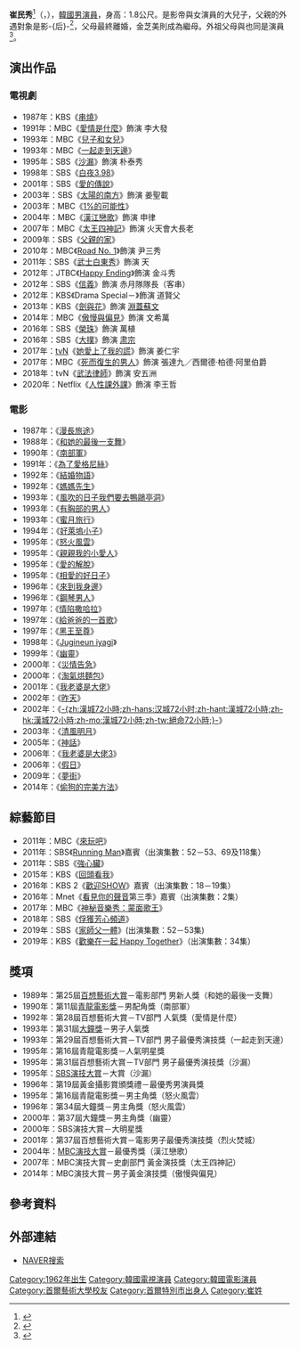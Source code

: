 {{藝人
| 姓名     = 崔民秀
| 類型     = 男演員
| 圖片     = 2000리베라메28.jpg
| 圖片尺寸 = 
| 圖片簡介 = 
| 原名     = 
| 外文名   = 최민수
| 外文     = ko
| 羅馬拼音 = Choi Min Soo
| 英文名   = 
| 綽號     = 
| 其他藝名 = 
| 國籍     = {{KOR}}
| 民族     = 
| 籍貫     = 
| 出生日期 = {{birth_date_and_age|1962|3|27}}
| 出生地點 = {{KOR}}[[首爾特別市|首爾特別市]][[中區_(首爾特別市)|中區]]
| 逝世日期 = 
| 逝世地點 = 
| 職業     = 
| 語言     = [[韓語|韓語]]
| 教育程度 = [[首爾藝術大學|首爾藝術大學]]放送演藝科
| 宗教信仰 = 
| 父母     = {{ubl|{{lk|崔戊龍|최무룡}}（父）|{{lk|姜孝實|강효실}}（母）|{{lk|金芝美|김지미}}（繼母）}}
| 親屬     = {{ubl|{{lk|姜弘植|강홍식}}（外公）|{{lk|全玉|전옥}}（外婆）}}
| 配偶     = {{lk|姜珠恩|강주은 (미스코리아)}}
| 兒女     = 兒子：崔鈾星（최유성）
| 音樂類型 = 
| 演奏樂器 = 
| 出身地   = 
| 出道作   = 舞台劇《徬徨的星》
| 出道日期 = 1985年
| 代表作   = 
| 活躍年代 = 
| 唱片公司 = 
| 經紀公司 = 
| 網站     = 
| 獎項     = 
| IMDb    = 
| 現任成員 = 
| 過往成員 = 
| 音樂專輯 = 
| 電影     = 
| 電視節目 = 
| 舞臺劇   = 
| 書籍     = 
}}
'''崔民秀'''<ref>{{Cite news|url=https://newslibrary.naver.com/viewer/index.nhn?articleId=1986102800329212004&editNo=2&printCount=1&publishDate=1986-10-28&officeId=00032&pageNo=12&printNo=12643&publishType=00020|title=崔戊龍 맏아들 崔民秀 「神의아들」로 배우데뷔|publisher=[[京鄉新聞|京鄉新聞]]|date=1986-10-28|accessdate=2021-07-25|archive-date=2021-07-25|archive-url=https://web.archive.org/web/20210725092145/https://newslibrary.naver.com/viewer/index.nhn?articleId=1986102800329212004&editNo=2&printCount=1&publishDate=1986-10-28&officeId=00032&pageNo=12&printNo=12643&publishType=00020|dead-url=no}}</ref>（{{lang-ko|최민수}}，{{bd|1962年|3月27日}}），[[韓國|韓國]][[男演員|男演員]]，身高：1.8公尺。是影帝{{lk|崔戊龍|최무룡}}與女演員{{lk|姜孝實|강효실}}的大兒子，父親的外遇對象是影-{后}-{{lk|金芝美|김지미}}<ref>{{Cite news|url=https://newslibrary.naver.com/viewer/index.nhn?articleId=1962102700209207018&editNo=2&printCount=1&publishDate=1962-10-27&officeId=00020&pageNo=7&printNo=12613&publishType=00020|title=姜孝實씨召喚審問 崔戊龍씨被訴事件|publisher=[[東亞日報|東亞日報]]|date=1962-10-27|accessdate=2021-07-25|archive-date=2021-07-25|archive-url=https://web.archive.org/web/20210725092143/https://newslibrary.naver.com/viewer/index.nhn?articleId=1962102700209207018&editNo=2&printCount=1&publishDate=1962-10-27&officeId=00020&pageNo=7&printNo=12613&publishType=00020|dead-url=no}}</ref>，父母最終離婚，金芝美則成為繼母。外祖父母{{lk|姜弘植|강홍식}}與{{lk|全玉|전옥}}也同是演員<ref>{{Cite news|url=https://newslibrary.naver.com/viewer/index.nhn?articleId=1931062600209204009&editNo=1&printCount=1&publishDate=1931-06-26&officeId=00020&pageNo=4&printNo=3771&publishType=00020|title=女優 엔·파레드 演劇篇 (7) 硏劇舍 全玉孃 映畵에서演劇으로方向轉換|publisher=東亞日報|date=1931-06-26|accessdate=2021-07-25|archive-date=2021-07-25|archive-url=https://web.archive.org/web/20210725092141/https://newslibrary.naver.com/viewer/index.nhn?articleId=1931062600209204009&editNo=1&printCount=1&publishDate=1931-06-26&officeId=00020&pageNo=4&printNo=3771&publishType=00020|dead-url=no}}</ref>。

== 演出作品 ==
=== 電視劇 ===
*1987年：KBS《[[串燒_(1987年韓國電視劇)|串燒]]》
*1991年：MBC《[[愛情是什麼|愛情是什麼]]》飾演 李大發
*1993年：MBC《[[兒子和女兒|兒子和女兒]]》
*1993年：MBC《[[一起走到天邊|一起走到天邊]]》
*1995年：SBS《[[沙漏_(電視劇)|沙漏]]》飾演 朴泰秀
*1998年：SBS《[[白夜3.98|白夜3.98]]》
*2001年：SBS《[[愛的傳說|愛的傳說]]》
*2003年：SBS《[[太陽的南方|太陽的南方]]》飾演 姜聖載
*2003年：MBC《[[1%的可能性|1%的可能性]]》
*2004年：MBC《[[漢江戀歌|漢江戀歌]]》飾演 申律
*2007年：MBC《[[太王四神記|太王四神記]]》飾演 火天會大長老
*2009年：SBS《[[父親的家|父親的家]]》
*2010年：MBC《[[Road_No._1|Road No. 1]]》飾演 尹三秀
*2011年：SBS《[[武士白東秀|武士白東秀]]》飾演 天
*2012年：JTBC《[[Happy_Ending|Happy Ending]]》飾演 金斗秀
*2012年：SBS《[[信義_(韓國電視劇)|信義]]》飾演 赤月隊隊長（客串）
*2012年：KBS《Drama Special－{{link-ko|您是否知道跆拳道|태권, 도를 아십니까}}》飾演 道賢父
*2013年：KBS《[[劍與花|劍與花]]》飾演 [[淵蓋蘇文|淵蓋蘇文]]
*2014年：MBC《[[傲慢與偏見_(韓國電視劇)|傲慢與偏見]]》飾演 文希萬
*2016年：SBS《[[榮珠|榮珠]]》飾演 萬植
*2016年：SBS《[[大撲|大撲]]》飾演 [[朝鮮肅宗|肃宗]]
*2017年：[[tvN|tvN]]《[[她愛上了我的謊_(韓國電視劇)|她愛上了我的謊]]》飾演 姜仁宇
*2017年：MBC《[[死而復生的男人|死而復生的男人]]》飾演 張達九／西爾德·柏德·阿里伯爵
*2018年：tvN《[[武法律師|武法律師]]》飾演 安五洲
*2020年：Netflix《[[人性課外課|人性課外課]]》飾演 李王哲

=== 電影 ===
*1987年：《[[漫長旅途|漫長旅途]]》
*1988年：《[[和她的最後一支舞|和她的最後一支舞]]》
*1990年：《[[南部軍_(電影)|南部軍]]》
*1991年：《[[為了愛格尼絲|為了愛格尼絲]]》
*1992年：《[[結婚物語|結婚物語]]》
*1992年：《[[媽媽先生|媽媽先生]]》
*1993年：《[[風吹的日子我們要去鴨鷗亭洞|風吹的日子我們要去鴨鷗亭洞]]》
*1993年：《[[有胸部的男人|有胸部的男人]]》
*1993年：《[[蜜月旅行|蜜月旅行]]》
*1994年：《[[好萊塢小子|好萊塢小子]]》
*1995年：《[[怒火風雲 (1995年電影)|怒火風雲]]》
*1995年：《[[親親我的小愛人|親親我的小愛人]]》
*1995年：《[[愛的解脫|愛的解脫]]》
*1995年：《[[相愛的好日子|相愛的好日子]]》
*1996年：《[[來到我身邊|來到我身邊]]》
*1996年：《[[鋼琴男人|鋼琴男人]]》
*1997年：《[[情陷撒哈拉|情陷撒哈拉]]》
*1997年：《[[給爸爸的一首歌|給爸爸的一首歌]]》
*1997年：《[[黑王至尊|黑王至尊]]》
*1998年：《[[Jugineun_iyagi|Jugineun iyagi]]》
*1999年：《[[幽靈_(韓國電影)|幽靈]]》
*2000年：《[[災情告急|災情告急]]》
*2000年：《[[淘氣烘麵包|淘氣烘麵包]]》
*2001年：《[[我老婆是大佬|我老婆是大佬]]》
*2002年：《[[昨天|昨天]]》
*2002年：《[[漢城72小時|-{zh:漢城72小時;zh-hans:汉城72小时;zh-hant:漢城72小時;zh-hk:漢城72小時;zh-mo:漢城72小時;zh-tw:絕命72小時;}-]]》
*2003年：《[[清風明月|清風明月]]》
*2005年：《[[神話|神話]]》
*2006年：《[[我老婆是大佬3|我老婆是大佬3]]》
*2006年：《[[假日|假日]]》
*2009年：《[[夢街|夢街]]》
*2014年：《[[偷狗的完美方法|偷狗的完美方法]]》

== 綜藝節目 ==
*2011年：MBC《[[來玩吧|來玩吧]]》
*2011年：SBS《[[Running_Man|Running Man]]》嘉賓（出演集數：52－53、69及118集）
*2011年：SBS《[[強心臟|強心臟]]》
*2015年：KBS《[[回頭看我|回頭看我]]》
*2016年：KBS 2《[[歡迎SHOW|歡迎SHOW]]》嘉賓（出演集數：18－19集）
*2016年：Mnet《[[看見你的聲音|看見你的聲音]]第三季》嘉賓（出演集數：2集）
*2017年：MBC《[[神秘音樂秀：蒙面歌王|神秘音樂秀：蒙面歌王]]》
*2018年：SBS《[[俘獲芳心頻道|俘獲芳心頻道]]》
*2019年：SBS《[[家師父一體|家師父一體]]》(出演集數：52－53集)
*2019年：KBS《[[歡樂在一起_Happy_Together|歡樂在一起 Happy Together]]》（出演集數：34集）

== 獎項 ==
*1989年：第25屆[[百想藝術大賞|百想藝術大賞]]－電影部門 男新人獎（和她的最後一支舞）
*1990年：第11屆[[青龍電影獎|青龍電影獎]]－男配角獎（南部軍）
*1992年：第28屆百想藝術大賞－TV部門 人氣獎（愛情是什麼）
*1993年：第31屆[[大鐘獎|大鐘獎]]－男子人氣獎
*1993年：第29屆百想藝術大賞－TV部門 男子最優秀演技獎（一起走到天邊）
*1995年：第16屆青龍電影獎－人氣明星獎
*1995年：第31屆百想藝術大賞－TV部門 男子最優秀演技獎（沙漏）
*1995年：[[SBS演技大賞|SBS演技大賞]]－大賞（沙漏）
*1996年：第19屆黃金攝影賞頒獎禮－最優秀男演員獎
*1995年：第16屆青龍電影獎－男主角獎（怒火風雲）
*1996年：第34屆大鐘獎－男主角獎（怒火風雲）
*2000年：第37屆大鐘獎－男主角獎（幽靈）
*2000年：SBS演技大賞－大明星獎
*2001年：第37屆百想藝術大賞－電影男子最優秀演技獎（烈火焚城）
*2004年：[[MBC演技大賞|MBC演技大賞]]－最優秀獎（漢江戀歌）
*2007年：MBC演技大賞－史劇部門 黃金演技獎（太王四神記）
*2014年：MBC演技大賞－男子黃金演技獎（傲慢與偏見）

== 參考資料 ==
{{reflist}}

== 外部連結 ==
*[http://search.naver.com/search.naver?sm=tab_hty.top&where=nexearch&ie=utf8&query=%EC%B5%9C%EB%AF%BC%EC%88%98&x=7&y=14 NAVER搜索] {{Wayback|url=http://search.naver.com/search.naver?sm=tab_hty.top&where=nexearch&ie=utf8&query=%EC%B5%9C%EB%AF%BC%EC%88%98&x=7&y=14 |date=20200328114019 }}{{ko}}
{{大鐘獎}}
{{大鐘獎最佳男主角}}
{{青龍電影獎}}
{{青龍電影獎最佳男主角}}
{{青龍電影獎最佳男配角}}
{{百想藝術大賞}}
{{百想藝術大賞電影部門男子最優秀演技}}
{{百想藝術大賞電視部門男子最優秀演技}}
{{百想藝術大賞電影部門男子新人演技賞}}
{{黃金攝影獎男子新人獎}}
{{SBS演技大賞大賞得主}}
{{金銀淑作品}}
{{DEFAULTSORT:Choi Min Soo}}
[[Category:1962年出生|Category:1962年出生]]
[[Category:韓國電視演員|Category:韓國電視演員]]
[[Category:韓國電影演員|Category:韓國電影演員]]
[[Category:首爾藝術大學校友|Category:首爾藝術大學校友]]
[[Category:首爾特別市出身人|Category:首爾特別市出身人]]
[[Category:崔姓|Category:崔姓]]